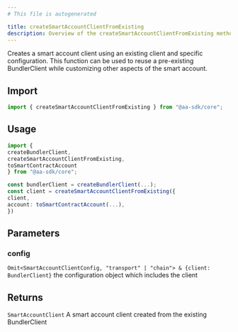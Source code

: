 ```yaml
---
# This file is autogenerated

title: createSmartAccountClientFromExisting
description: Overview of the createSmartAccountClientFromExisting method
---
```



Creates a smart account client using an existing client and specific configuration. This function can be used to reuse a pre-existing BundlerClient while customizing other aspects of the smart account.

## Import

```ts
import { createSmartAccountClientFromExisting } from "@aa-sdk/core";
```

## Usage

```ts
import {
createBundlerClient,
createSmartAccountClientFromExisting,
toSmartContractAccount
} from "@aa-sdk/core";

const bundlerClient = createBundlerClient(...);
const client = createSmartAccountClientFromExisting({
client,
account: toSmartContractAccount(...),
})
```

## Parameters

### config

`Omit<SmartAccountClientConfig, "transport" | "chain"> & {client: BundlerClient}`
the configuration object which includes the client

## Returns

`SmartAccountClient`
A smart account client created from the existing BundlerClient
